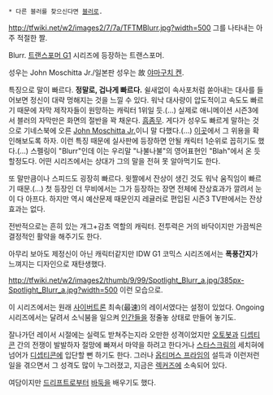  * 다른 블러를 찾으신다면 [[블러]]로.

http://tfwiki.net/w2/images2/7/7a/TFTMBlurr.jpg?width=500
그를 나타내는 아주 적절한 짤.

Blurr. [[트랜스포머 G1]] 시리즈에 등장하는 트랜스포머. 

성우는 John Moschitta Jr./일본판 성우는 故 [[야마구치 켄]].

특징으로 말이 빠르다. '''정말로, 겁나게 빠르다.'''
쉴새없이 속사포처럼 쏟아내는 대사를 들어보면 정신이 대략 멍해지는 것을 느낄 수 있다. 워낙 대사량이 압도적이고 속도도 빠르기 때문에 자막 제작자들이 원망하는 캐릭터 1위일 듯.(...) 실제로 애니메이션 시즌3에서 블러의 자막만은 화면의 절반을 꽉 채운다. [[흠좀무]]. 게다가 성우도 빠르게 말하는 것으로 기네스북에 오른 [http://www.imdb.com/name/nm0608321/ John Moschitta Jr.]이니 말 다했다.(...) [http://www.youtube.com/watch?v=tShhxw3dZH0 이곳]에서 그 위용을 확인해보도록 하자. 이런 특징 때문에 실사판에 등장하면 안될 캐릭터 1순위로 꼽히기도 했다.(...) 스펠링이 "Blurr"인데 이는 우리말 "나불나불"의 영어표현인 "Blah"에서 온 듯 할정도다. 어떤 시리즈에서는 상대가 그의 말을 전혀 못 알아먹기도 한다.

또 말만큼이나 스피드도 굉장히 빠르다. 윗짤에서 잔상이 생긴 것도 워낙 움직임이 빠르기 때문.(...) 첫 등장인 더 무비에서는 그가 등장하는 장면 전체에 잔상효과가 깔려서 눈이 다 아프다. 하지만 역시 예산문제 때문인지 레귤러로 편입된 시즌3 TV판에서는 잔상효과는 없다.

전반적으로는 흔히 있는 개그+감초 역할의 캐릭터. 전투력은 거의 바닥이지만 가끔씩은 결정적인 활약을 해주기도 한다.

아무리 보아도 제정신이 아닌 캐릭터같지만 IDW G1 코믹스 시리즈에서는 '''폭풍간지'''가 느껴지는 디자인으로 재탄생했다.

http://tfwiki.net/w2/images2/thumb/9/99/Spotlight_Blurr_a.jpg/385px-Spotlight_Blurr_a.jpg?width=500
이런 모습으로.

이 시리즈에서는 원래 [[사이버트론]] 최속(最速)의 레이서였다는 설정이 있었다. Ongoing 시리즈에서는 달려서 소닉붐을 일으켜 [[인간]]들을 정줄놓 상태로 만들어 놓기도. 

잘나가던 레이서 시절에는 실력도 받쳐주는지라 오만한 성격이었지만 [[오토봇]]과 [[디셉티콘]] 간의 전쟁이 발발하자 절망에 빠져서 마약을 하려고 한다거나 [[스타스크림]]의 세치혀에 넘어가 [[디셉티콘]]에 입단할 뻔 하기도 한다. 그러나 [[옵티머스 프라임]]의 설득과 이런저런 일을 겪으면서 그 성격도 많이 누그러졌고, 지금은 [[렉커즈]]에 소속되어 있다.

여담이지만 [[드리프트]]로부터 [[바둑]]을 배우기도 했다.
